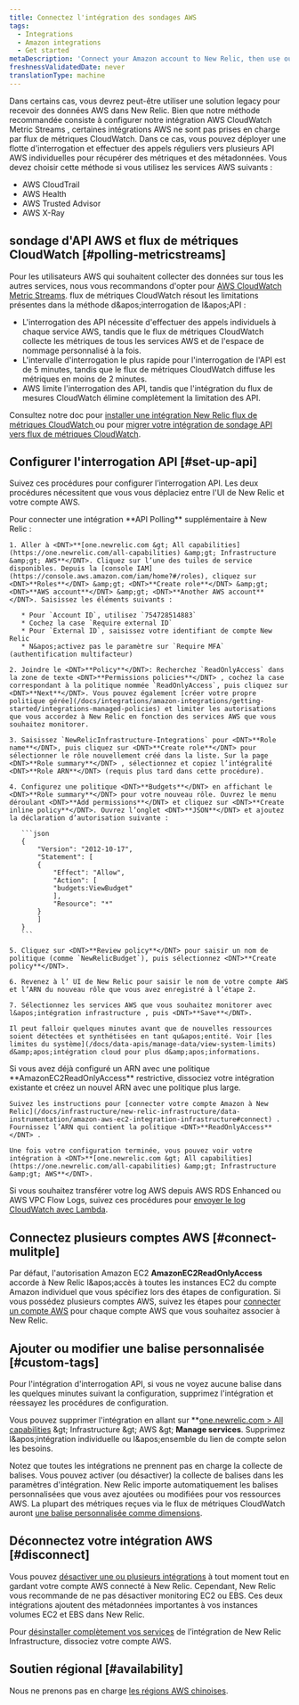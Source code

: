 ```yaml
---
title: Connectez l'intégration des sondages AWS
tags:
  - Integrations
  - Amazon integrations
  - Get started
metaDescription: 'Connect your Amazon account to New Relic, then use our infrastructure monitoring services with your AWS integrations.'
freshnessValidatedDate: never
translationType: machine
---
```


Dans certains cas, vous devrez peut-être utiliser une solution legacy pour recevoir des données AWS dans New Relic. Bien que notre méthode recommandée consiste à configurer notre intégration AWS CloudWatch Metric Streams , certaines intégrations AWS ne sont pas prises en charge par flux de métriques CloudWatch. Dans ce cas, vous pouvez déployer une flotte d&apos;interrogation et effectuer des appels réguliers vers plusieurs API AWS individuelles pour récupérer des métriques et des métadonnées. Vous devez choisir cette méthode si vous utilisez les services AWS suivants :

* AWS CloudTrail
* AWS Health
* AWS Trusted Advisor
* AWS X-Ray

## sondage d&apos;API AWS et flux de métriques CloudWatch [#polling-metricstreams]

Pour les utilisateurs AWS qui souhaitent collecter des données sur tous les autres services, nous vous recommandons d&apos;opter pour [AWS CloudWatch Metric Streams](https://docs.aws.amazon.com/AmazonCloudWatch/latest/monitoring/CloudWatch-Metric-Streams.html). flux de métriques CloudWatch résout les limitations présentes dans la méthode d&amp;apos;interrogation de l&amp;apos;API :

* L&apos;interrogation des API nécessite d&apos;effectuer des appels individuels à chaque service AWS, tandis que le flux de métriques CloudWatch collecte les métriques de tous les services AWS et de l&apos;espace de nommage personnalisé à la fois.
* L&apos;intervalle d&apos;interrogation le plus rapide pour l&apos;interrogation de l&apos;API est de 5 minutes, tandis que le flux de métriques CloudWatch diffuse les métriques en moins de 2 minutes.
* AWS limite l&apos;interrogation des API, tandis que l&apos;intégration du flux de mesures CloudWatch élimine complètement la limitation des API.

Consultez notre doc pour [installer une intégration New Relic flux de métriques CloudWatch ](/install/aws-cloudwatch)ou pour [migrer votre intégration de sondage API vers flux de métriques CloudWatch](/install/aws-cloudwatch/?task=migrate).

## Configurer l&apos;interrogation API [#set-up-api]

Suivez ces procédures pour configurer l’interrogation API. Les deux procédures nécessitent que vous vous déplaciez entre l&apos;UI de New Relic et votre compte AWS.

<CollapserGroup>
  <Collapser id="setup-individual" title="Connecter l'intégration AWS individuelle à New Relic">
    Pour connecter une intégration <DNT>**API Polling**</DNT> supplémentaire à New Relic :

    1. Aller à <DNT>**[one.newrelic.com &gt; All capabilities](https://one.newrelic.com/all-capabilities) &amp;gt; Infrastructure &amp;gt; AWS**</DNT>. Cliquez sur l’une des tuiles de service disponibles. Depuis la [console IAM](https://console.aws.amazon.com/iam/home?#/roles), cliquez sur <DNT>**Roles**</DNT> &amp;gt; <DNT>**Create role**</DNT> &amp;gt; <DNT>**AWS account**</DNT> &amp;gt; <DNT>**Another AWS account**</DNT>. Saisissez les éléments suivants :

       * Pour `Account ID`, utilisez `754728514883`
       * Cochez la case `Require external ID`
       * Pour `External ID`, saisissez votre identifiant de compte New Relic
       * N&apos;activez pas le paramètre sur `Require MFA` (authentification multifacteur)

    2. Joindre le <DNT>**Policy**</DNT>: Recherchez `ReadOnlyAccess` dans la zone de texte <DNT>**Permissions policies**</DNT> , cochez la case correspondant à la politique nommée `ReadOnlyAccess`, puis cliquez sur <DNT>**Next**</DNT>. Vous pouvez également [créer votre propre politique gérée](/docs/integrations/amazon-integrations/getting-started/integrations-managed-policies) et limiter les autorisations que vous accordez à New Relic en fonction des services AWS que vous souhaitez monitorer.

    3. Saisissez `NewRelicInfrastructure-Integrations` pour <DNT>**Role name**</DNT>, puis cliquez sur <DNT>**Create role**</DNT> pour sélectionner le rôle nouvellement créé dans la liste. Sur la page <DNT>**Role summary**</DNT> , sélectionnez et copiez l’intégralité <DNT>**Role ARN**</DNT> (requis plus tard dans cette procédure).

    4. Configurez une politique <DNT>**Budgets**</DNT> en affichant le <DNT>**Role summary**</DNT> pour votre nouveau rôle. Ouvrez le menu déroulant <DNT>**Add permissions**</DNT> et cliquez sur <DNT>**Create inline policy**</DNT>. Ouvrez l’onglet <DNT>**JSON**</DNT> et ajoutez la déclaration d’autorisation suivante :

       ```json
       {
           "Version": "2012-10-17",
           "Statement": [
           {
               "Effect": "Allow",
               "Action": [
               "budgets:ViewBudget"
               ],
               "Resource": "*"
           }
           ]
       }
       ```

    5. Cliquez sur <DNT>**Review policy**</DNT> pour saisir un nom de politique (comme `NewRelicBudget`), puis sélectionnez <DNT>**Create policy**</DNT>.

    6. Revenez à l’ UI de New Relic pour saisir le nom de votre compte AWS et l’ARN du nouveau rôle que vous avez enregistré à l’étape 2.

    7. Sélectionnez les services AWS que vous souhaitez monitorer avec l&apos;intégration infrastructure , puis <DNT>**Save**</DNT>.

    Il peut falloir quelques minutes avant que de nouvelles ressources soient détectées et synthétisées en tant qu&apos;entité. Voir [les limites du système](/docs/data-apis/manage-data/view-system-limits) d&amp;apos;intégration cloud pour plus d&amp;apos;informations.
  </Collapser>

  <Collapser id="setup-multiple" title="Connecter plusieurs intégrations AWS à New Relic">
    Si vous avez déjà configuré un ARN avec une politique <DNT>**AmazonEC2ReadOnlyAccess**</DNT> restrictive, dissociez votre intégration existante et créez un nouvel ARN avec une politique plus large.

    Suivez les instructions pour [connecter votre compte Amazon à New Relic](/docs/infrastructure/new-relic-infrastructure/data-instrumentation/amazon-aws-ec2-integration-infrastructure#connect) . Fournissez l’ARN qui contient la politique <DNT>**ReadOnlyAccess**</DNT> .

    Une fois votre configuration terminée, vous pouvez voir votre intégration à <DNT>**[one.newrelic.com &gt; All capabilities](https://one.newrelic.com/all-capabilities) &amp;gt; Infrastructure &amp;gt; AWS**</DNT>.
  </Collapser>
</CollapserGroup>

Si vous souhaitez transférer votre log AWS depuis AWS RDS Enhanced ou AWS VPC Flow Logs, suivez ces procédures pour [envoyer le log CloudWatch avec Lambda](/docs/logs/forward-logs/aws-lambda-sending-cloudwatch-logs).

## Connectez plusieurs comptes AWS [#connect-mulitple]

Par défaut, l&apos;autorisation Amazon EC2 <DNT>**AmazonEC2ReadOnlyAccess**</DNT> accorde à New Relic l&amp;apos;accès à toutes les instances EC2 du compte Amazon individuel que vous spécifiez lors des étapes de configuration. Si vous possédez plusieurs comptes AWS, suivez les étapes pour [connecter un compte AWS](#setup-individual) pour chaque compte AWS que vous souhaitez associer à New Relic.

## Ajouter ou modifier une balise personnalisée [#custom-tags]

Pour l&apos;intégration d&apos;interrogation API, si vous ne voyez aucune balise dans les quelques minutes suivant la configuration, supprimez l&apos;intégration et réessayez les procédures de configuration.

Vous pouvez supprimer l&apos;intégration en allant sur <DNT>\*\*[one.newrelic.com &gt; All capabilities](https://one.newrelic.com/all-capabilities) &amp;gt; Infrastructure &amp;gt; AWS &amp;gt; **Manage services**</DNT>. Supprimez l&amp;apos;intégration individuelle ou l&amp;apos;ensemble du lien de compte selon les besoins.

Notez que toutes les intégrations ne prennent pas en charge la collecte de balises. Vous pouvez activer (ou désactiver) la collecte de balises dans les paramètres d&apos;intégration. New Relic importe automatiquement les balises personnalisées que vous avez ajoutées ou modifiées pour vos ressources AWS. La plupart des métriques reçues via le flux de métriques CloudWatch auront [une balise personnalisée comme dimensions](/docs/integrations/amazon-integrations/aws-integrations-list/aws-metric-stream/#tags-collection).

## Déconnectez votre intégration AWS [#disconnect]

Vous pouvez [désactiver une ou plusieurs intégrations](/docs/infrastructure/install-infrastructure-agent/update-or-uninstall/uninstall-infrastructure-integrations/#uninstall-aws) à tout moment tout en gardant votre compte AWS connecté à New Relic. Cependant, New Relic vous recommande de ne pas désactiver monitoring EC2 ou EBS. Ces deux intégrations ajoutent des métadonnées importantes à vos instances volumes EC2 et EBS dans New Relic.

Pour [désinstaller complètement vos services](/docs/infrastructure/new-relic-infrastructure/installation/uninstall-infrastructure-agent#unlink-aws) de l’intégration de New Relic Infrastructure, dissociez votre compte AWS.

## Soutien régional [#availability]

Nous ne prenons pas en charge [les régions AWS chinoises](/docs/integrations/amazon-integrations/troubleshooting/invalid-principal-error-unsupported-aws-regions).